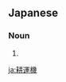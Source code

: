 ==Japanese==
{{ja-kanjitab|こう|うん|き|yomi=on}}

===Noun===
{{ja-noun|こううんき}}

# {{alternative form of|耕耘機|lang=ja}}

[[ja:耕運機]]